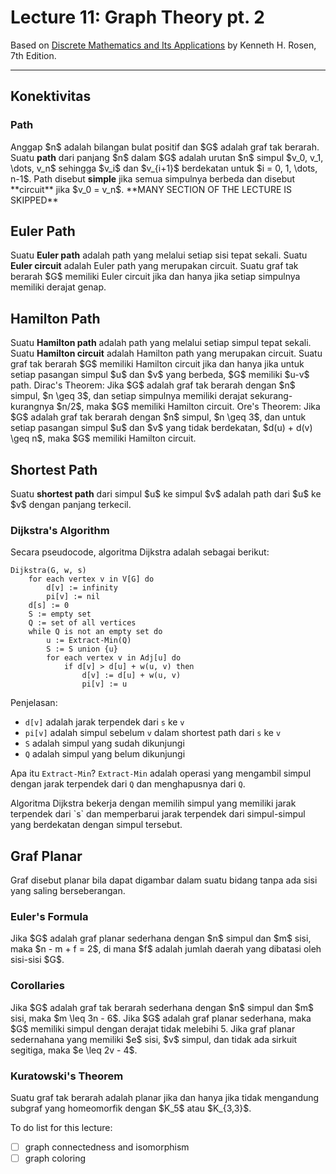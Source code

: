 
# Lecture 11: Graph Theory pt. 2

Based on [Discrete Mathematics and Its Applications](https://www.amazon.com/Discrete-Mathematics-Applications-Kenneth-Rosen/dp/0072899050) by Kenneth H. Rosen, 7th Edition.

---

## Konektivitas

### Path

<Callout type="info">
Anggap $n$ adalah bilangan bulat positif dan $G$ adalah graf tak berarah. Suatu <b>path</b> dari panjang $n$ dalam $G$ adalah urutan $n$ simpul $v_0, v_1, \dots, v_n$ sehingga $v_i$ dan $v_{i+1}$ berdekatan untuk $i = 0, 1, \dots, n-1$. Path disebut <b>simple</b> jika semua simpulnya berbeda dan disebut **circuit** jika $v_0 = v_n$.
</Callout>

<Callout type="error">
**MANY SECTION OF THE LECTURE IS SKIPPED**
</Callout>

## Euler Path

<Callout type="info">
Suatu <b>Euler path</b> adalah path yang melalui setiap sisi tepat sekali. Suatu <b>Euler circuit</b> adalah Euler path yang merupakan circuit.
</Callout>

<Callout type="info">
Suatu graf tak berarah $G$ memiliki Euler circuit jika dan hanya jika setiap simpulnya memiliki derajat genap.
</Callout>

## Hamilton Path

<Callout type="info">
Suatu <b>Hamilton path</b> adalah path yang melalui setiap simpul tepat sekali. Suatu <b>Hamilton circuit</b> adalah Hamilton path yang merupakan circuit.
</Callout>

<Callout type="info">
Suatu graf tak berarah $G$ memiliki Hamilton circuit jika dan hanya jika untuk setiap pasangan simpul $u$ dan $v$ yang berbeda, $G$ memiliki $u-v$ path.
</Callout>

<Callout type="info">
Dirac's Theorem: Jika $G$ adalah graf tak berarah dengan $n$ simpul, $n \geq 3$, dan setiap simpulnya memiliki derajat sekurang-kurangnya $n/2$, maka $G$ memiliki Hamilton circuit.
</Callout>

<Callout type="info">
Ore's Theorem: Jika $G$ adalah graf tak berarah dengan $n$ simpul, $n \geq 3$, dan untuk setiap pasangan simpul $u$ dan $v$ yang tidak berdekatan, $d(u) + d(v) \geq n$, maka $G$ memiliki Hamilton circuit.
</Callout>

## Shortest Path

<Callout type="info">
Suatu <b>shortest path</b> dari simpul $u$ ke simpul $v$ adalah path dari $u$ ke $v$ dengan panjang terkecil.
</Callout>

### Dijkstra's Algorithm

Secara pseudocode, algoritma Dijkstra adalah sebagai berikut:

```
Dijkstra(G, w, s)
    for each vertex v in V[G] do
        d[v] := infinity
        pi[v] := nil
    d[s] := 0
    S := empty set
    Q := set of all vertices
    while Q is not an empty set do
        u := Extract-Min(Q)
        S := S union {u}
        for each vertex v in Adj[u] do
            if d[v] > d[u] + w(u, v) then
                d[v] := d[u] + w(u, v)
                pi[v] := u
```

Penjelasan:

- `d[v]` adalah jarak terpendek dari `s` ke `v`
- `pi[v]` adalah simpul sebelum `v` dalam shortest path dari `s` ke `v`
- `S` adalah simpul yang sudah dikunjungi
- `Q` adalah simpul yang belum dikunjungi

Apa itu `Extract-Min`? `Extract-Min` adalah operasi yang mengambil simpul dengan jarak terpendek dari `Q` dan menghapusnya dari `Q`.

<Callout type="info">
Algoritma Dijkstra bekerja dengan memilih simpul yang memiliki jarak terpendek dari `s` dan memperbarui jarak terpendek dari simpul-simpul yang berdekatan dengan simpul tersebut.
</Callout>

## Graf Planar

<Callout type="info">
Graf disebut planar bila dapat digambar dalam suatu bidang tanpa ada sisi yang saling berseberangan.
</Callout>

### Euler's Formula

<Callout type="info">
Jika $G$ adalah graf planar sederhana dengan $n$ simpul dan $m$ sisi, maka $n - m + f = 2$, di mana $f$ adalah jumlah daerah yang dibatasi oleh sisi-sisi $G$.
</Callout>

### Corollaries

<Callout type="info">
Jika $G$ adalah graf tak berarah sederhana dengan $n$ simpul dan $m$ sisi, maka $m \leq 3n - 6$.
</Callout>

<Callout type="info">
Jika $G$ adalah graf planar sederhana, maka $G$ memiliki simpul dengan derajat tidak melebihi 5.
</Callout>

<Callout type="info">
Jika graf planar sedernahana yang memiliki $e$ sisi, $v$ simpul, dan tidak ada sirkuit segitiga, maka $e \leq 2v - 4$.
</Callout>

### Kuratowski's Theorem

<Callout type="info">
Suatu graf tak berarah adalah planar jika dan hanya jika tidak mengandung subgraf yang homeomorfik dengan $K_5$ atau $K_{3,3}$.
</Callout>

To do list for this lecture:

- [ ] graph connectedness and isomorphism
- [ ] graph coloring
